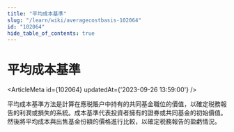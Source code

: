 ```yaml
---
title: "平均成本基準"
slug: "/learn/wiki/averagecostbasis-102064"
id: "102064"
hide_table_of_contents: true
---
```



# 平均成本基準

<ArticleMeta id={102064} updatedAt={'2023-09-26 13:59:00'} />
<div className='border-solid border-b border-t-0 my-4 border-[var(--ifm-color-gray-300)]' />

平均成本基準方法是計算在應税賬户中持有的共同基金職位的價值，以確定税務報告的利潤或損失的系統。成本基準代表投資者擁有的證券或共同基金的初始價值。然後將平均成本與出售基金份額的價格進行比較，以確定税務報告的盈虧情況。
